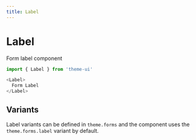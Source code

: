 ```yaml
---
title: Label
---
```


# Label

Form label component

```js
import { Label } from 'theme-ui'
```

```js live=true
<Label>
  Form Label
</Label>
```

## Variants

Label variants can be defined in `theme.forms` and the component uses the `theme.forms.label` variant by default.
